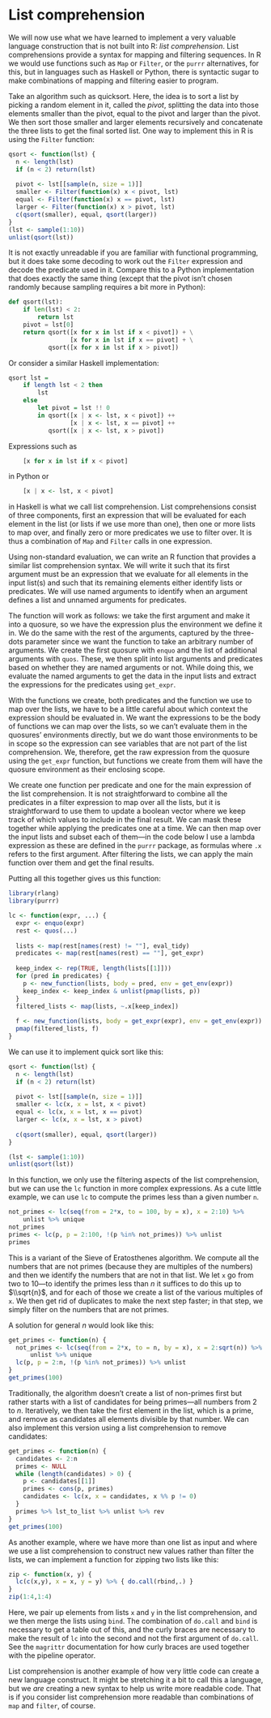 # List comprehension

We will now use what we have learned to implement a very valuable language construction that is not built into R: *list comprehension*. List comprehensions provide a syntax for mapping and filtering sequences. In R we would use functions such as `Map` or `Filter`, or the `purrr` alternatives, for this, but in languages such as Haskell or Python, there is syntactic sugar to make combinations of mapping and filtering easier to program.

Take an algorithm such as quicksort. Here, the idea is to sort a list by picking a random element in it, called the *pivot*, splitting the data into those elements smaller than the pivot, equal to the pivot and larger than the pivot. We then sort those smaller and larger elements recursively and concatenate the three lists to get the final sorted list. One way to implement this in R is using the `Filter` function:

```r

qsort <- function(lst) {
  n <- length(lst)
  if (n < 2) return(lst)
  
  pivot <- lst[[sample(n, size = 1)]]
  smaller <- Filter(function(x) x < pivot, lst)
  equal <- Filter(function(x) x == pivot, lst)
  larger <- Filter(function(x) x > pivot, lst)
  c(qsort(smaller), equal, qsort(larger))
}
(lst <- sample(1:10))
unlist(qsort(lst))
```

It is not exactly unreadable if you are familiar with functional programming, but it does take some decoding to work out the `Filter` expression and decode the predicate used in it. Compare this to a Python implementation that does exactly the same thing (except that the pivot isn’t chosen randomly because sampling requires a bit more in Python):

```python
def qsort(lst):
    if len(lst) < 2:
        return lst
    pivot = lst[0]
    return qsort([x for x in lst if x < pivot]) + \
                 [x for x in lst if x == pivot] + \
           qsort([x for x in lst if x > pivot])
```

Or consider a similar Haskell implementation:

```haskell
qsort lst = 
    if length lst < 2 then 
        lst
    else
        let pivot = lst !! 0
        in qsort([x | x <- lst, x < pivot]) ++ 
                 [x | x <- lst, x == pivot] ++ 
           qsort([x | x <- lst, x > pivot])
```

Expressions such as 
```python
    [x for x in lst if x < pivot]
```
in Python or
```Haskell
    [x | x <- lst, x < pivot]
```
in Haskell is what we call list comprehension. List comprehensions consist of three components, first an expression that will be evaluated for each element in the list (or lists if we use more than one), then one or more lists to map over, and finally zero or more predicates we use to filter over. It is thus a combination of `Map` and `Filter` calls in one expression.



Using non-standard evaluation, we can write an R function that provides a similar list comprehension syntax. We will write it such that its first argument must be an expression that we evaluate for all elements in the input list(s) and such that its remaining elements either identify lists or predicates. We will use named arguments to identify when an argument defines a list and unnamed arguments for predicates.

The function will work as follows: we take the first argument and make it into a quosure, so we have the expression plus the environment we define it in. We do the same with the rest of the arguments, captured by the three-dots parameter since we want the function to take an arbitrary number of arguments. We create the first quosure with `enquo` and the list of additional arguments with `quos`. These, we then split into list arguments and predicates based on whether they are named arguments or not. While doing this, we evaluate the named arguments to get the data in the input lists and extract the expressions for the predicates using `get_expr`.

With the functions we create, both predicates and the function we use to map over the lists, we have to be a little careful about which context the expression should be evaluated in. We want the expressions to be the body of functions we can map over the lists, so we can’t evaluate them in the quosures’ environments directly, but we do want those environments to be in scope so the expression can see variables that are not part of the list comprehension. We, therefore, get the raw expression from the quosure using the `get_expr` function, but functions we create from them will have the quosure environment as their enclosing scope.

We create one function per predicate and one for the main expression of the list comprehension. It is not straightforward to combine all the predicates in a filter expression to map over all the lists, but it is straightforward to use them to update a boolean vector where we keep track of which values to include in the final result. We can mask these together while applying the predicates one at a time. We can then map over the input lists and subset each of them—in the code below I use a lambda expression as these are defined in the `purrr` package, as formulas where `.x` refers to the first argument. After filtering the lists, we can apply the main function over them and get the final results.

Putting all this together gives us this function:

```r
library(rlang)
library(purrr)

lc <- function(expr, ...) {
  expr <- enquo(expr)
  rest <- quos(...)
  
  lists <- map(rest[names(rest) != ""], eval_tidy)
  predicates <- map(rest[names(rest) == ""], get_expr)
  
  keep_index <- rep(TRUE, length(lists[[1]]))
  for (pred in predicates) {
    p <- new_function(lists, body = pred, env = get_env(expr))
    keep_index <- keep_index & unlist(pmap(lists, p))
  }
  filtered_lists <- map(lists, ~.x[keep_index])
  
  f <- new_function(lists, body = get_expr(expr), env = get_env(expr))
  pmap(filtered_lists, f)
}
```

We can use it to implement quick sort like this:

```r
qsort <- function(lst) {
  n <- length(lst)
  if (n < 2) return(lst)
  
  pivot <- lst[[sample(n, size = 1)]]
  smaller <- lc(x, x = lst, x < pivot)
  equal <- lc(x, x = lst, x == pivot)
  larger <- lc(x, x = lst, x > pivot)
  
  c(qsort(smaller), equal, qsort(larger))
}

(lst <- sample(1:10))
unlist(qsort(lst))
```

In this function, we only use the filtering aspects of the list comprehension, but we can use the `lc` function in more complex expressions. As a cute little example, we can use `lc` to compute the primes less than a given number `n`.

```r
not_primes <- lc(seq(from = 2*x, to = 100, by = x), x = 2:10) %>% 
    unlist %>% unique
not_primes
primes <- lc(p, p = 2:100, !(p %in% not_primes)) %>% unlist
primes
```

This is a variant of the Sieve of Eratosthenes algorithm. We compute all the numbers that are not primes (because they are multiples of the numbers) and then we identify the numbers that are not in that list. We let `x` go from two to 10—to identify the primes less than $n$ it suffices to do this up to $\\sqrt{n}$, and for each of those we create a list of the various multiples of `x`. We then get rid of duplicates to make the next step faster; in that step, we simply filter on the numbers that are not primes.

A solution for general $n$ would look like this: 

```r
get_primes <- function(n) {
  not_primes <- lc(seq(from = 2*x, to = n, by = x), x = 2:sqrt(n)) %>% 
      unlist %>% unique
  lc(p, p = 2:n, !(p %in% not_primes)) %>% unlist
}
get_primes(100)
```

Traditionally, the algorithm doesn’t create a list of non-primes first but rather starts with a list of candidates for being primes—all numbers from 2 to $n$. Iteratively, we then take the first element in the list, which is a prime, and remove as candidates all elements divisible by that number. We can also implement this version using a list comprehension to remove candidates:

```r
get_primes <- function(n) {
  candidates <- 2:n
  primes <- NULL
  while (length(candidates) > 0) {
    p <- candidates[[1]]
    primes <- cons(p, primes)
    candidates <- lc(x, x = candidates, x %% p != 0)
  }
  primes %>% lst_to_list %>% unlist %>% rev
}
get_primes(100) 
```

As another example, where we have more than one list as input and where we use a list comprehension to construct new values rather than filter the lists, we can implement a function for zipping two lists like this:

```r
zip <- function(x, y) {
  lc(c(x,y), x = x, y = y) %>% { do.call(rbind,.) }
}
zip(1:4,1:4)
```

Here, we pair up elements from lists `x` and `y` in the list comprehension, and we then merge the lists using `bind`. The combination of `do.call` and `bind` is necessary to get a table out of this, and the curly braces are necessary to make the result of `lc` into the second and not the first argument of `do.call`. See the `magrittr` documentation for how curly braces are used together with the pipeline operator.

List comprehension is another example of how very little code can create a new language construct. It might be stretching it a bit to call this a language, but we *are* creating a new syntax to help us write more readable code. That is if you consider list comprehension more readable than combinations of `map` and `filter`, of course.
